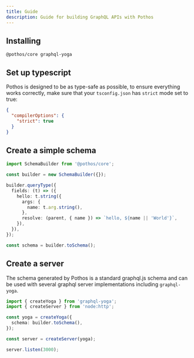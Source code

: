 ```yaml
---
title: Guide
description: Guide for building GraphQL APIs with Pothos
---
```


## Installing

```package-install
@pothos/core graphql-yoga
```

## Set up typescript

Pothos is designed to be as type-safe as possible, to ensure everything works correctly, make sure
that your `tsconfig.json` has `strict` mode set to true:

```json
{
  "compilerOptions": {
    "strict": true
  }
}
```

## Create a simple schema

```typescript
import SchemaBuilder from '@pothos/core';

const builder = new SchemaBuilder({});

builder.queryType({
  fields: (t) => ({
    hello: t.string({
      args: {
        name: t.arg.string(),
      },
      resolve: (parent, { name }) => `hello, ${name || 'World'}`,
    }),
  }),
});

const schema = builder.toSchema();
```

## Create a server

The schema generated by Pothos is a standard graphql.js schema and can be used with several graphql
server implementations including `graphql-yoga`.

```typescript
import { createYoga } from 'graphql-yoga';
import { createServer } from 'node:http';

const yoga = createYoga({
  schema: builder.toSchema(),
});

const server = createServer(yoga);

server.listen(3000);
```
